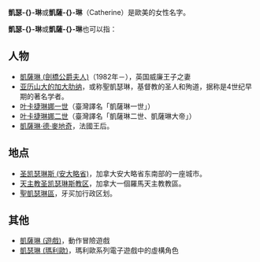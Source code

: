 '''凱瑟-{}-琳'''或'''凱薩-{}-琳'''（Catherine）是歐美的女性名字。

'''凱瑟-{}-琳'''或'''凱薩-{}-琳'''也可以指：

== 人物 ==

*[[凱薩琳_(劍橋公爵夫人)|凱薩琳 (劍橋公爵夫人)]]（1982年－），英国威廉王子之妻
*[[亚历山大的加大肋纳|亚历山大的加大肋纳]]，或称聖凱瑟琳，基督教的圣人和殉道，据称是4世纪早期的著名学者。
*[[叶卡捷琳娜一世|叶卡捷琳娜一世]]（臺灣譯名「凱薩琳一世」）
*[[叶卡捷琳娜二世|叶卡捷琳娜二世]]（臺灣譯名「凱薩琳二世、凱薩琳大帝」）
*[[凱薩琳·德·麥地奇|凱薩琳·德·麥地奇]]，法國王后。

== 地点 ==

*[[圣凯瑟琳斯_(安大略省)|圣凯瑟琳斯 (安大略省)]]，加拿大安大略省东南部的一座城市。
*[[天主教圣凯瑟琳斯教区|天主教圣凯瑟琳斯教区]]，加拿大一個羅馬天主教教區。
*[[聖凱瑟琳區|聖凱瑟琳區]]，牙买加行政区划。

== 其他 ==

*[[凱薩琳_(遊戲)|凱薩琳 (遊戲)]]，動作冒險遊戲
* [[凱瑟琳_(瑪利歐)|凱瑟琳 (瑪利歐)]]，瑪利歐系列電子遊戲中的虛構角色

{{disambig|Cat=三字譯名消歧义}}
{{DEFAULTSORT:Catherine}}